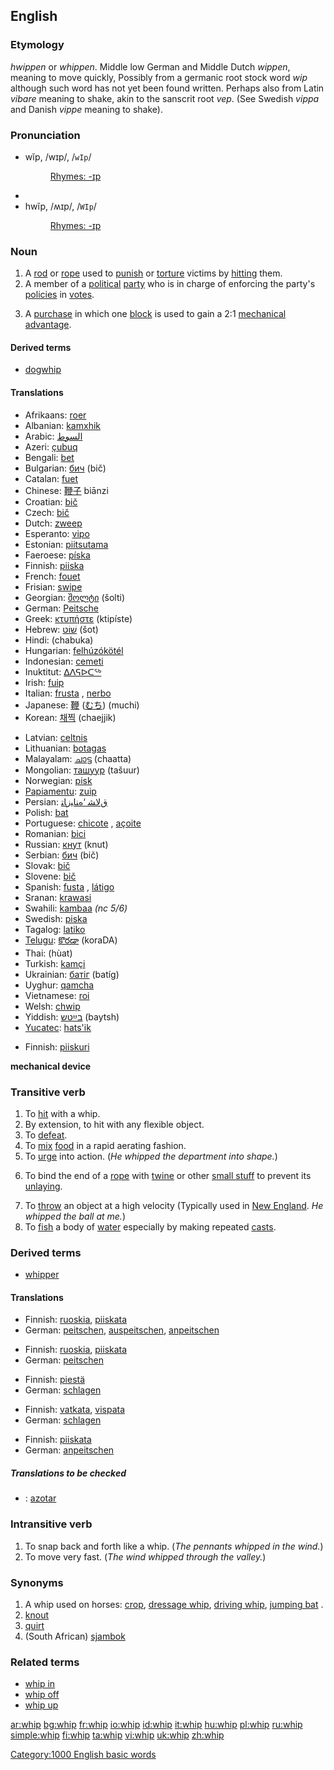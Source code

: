 ==English==

===Etymology===
{{ME.}} ''hwippen'' or ''whippen''. Middle low German and Middle Dutch ''wippen'', meaning to move quickly, Possibly from a germanic root stock word ''wip'' although such word has not yet been found written. Perhaps also from Latin ''vibare'' meaning to shake, akin to the sanscrit root ''vep''. (See Swedish ''vippa'' and Danish ''vippe'' meaning to shake).

===Pronunciation===
*wĭp, /wɪp/, /<tt>wIp</tt>/
*:[[Rhymes:English:-ɪp|Rhymes: -ɪp]]
*{{audio|en-us-whip.ogg|Audio (US)}}
*hwĭp, /ʍɪp/, /<tt>WIp</tt>/
*:[[Rhymes:English:-ɪp|Rhymes: -ɪp]]

===Noun===
{{en-noun}}

# A [[rod]] or [[rope]] used to [[punish]] or [[torture]] victims by [[hit]]ting them.
# A member of a [[political]] [[party]] who is in charge of enforcing the party's [[policy|policies]] in [[vote]]s.
# {{nautical}} A [[purchase]] in which one [[block]] is used to gain a 2:1 [[mechanical advantage]].

====Derived terms====
*[[dogwhip]]

====Translations====
{{trans-top|rod}}
*Afrikaans: [[roer]]
*Albanian: [[kamxhik]]
*Arabic: [[السوط]] {{m}}
*Azeri: [[çubuq]]
*Bengali: [[bet]]
*Bulgarian: [[бич]] (bič) {{m}}
*Catalan: [[fuet]] {{m}}
*Chinese: [[鞭子]]  biānzi
*Croatian: [[bič]] {{m}}
*Czech: [[bič]] {{m}}
*Dutch: [[zweep]]
*Esperanto: [[vipo]]
*Estonian: [[piitsutama]]
*Faeroese: [[píska]]
*Finnish: [[piiska]]
*French: [[fouet]] {{m}}
*Frisian: [[swipe]]
*Georgian: [[შოლტი]] (šolti)
*German: [[Peitsche]] {{f}}
*Greek: [[κτυπήστε]] (ktipíste)
*Hebrew: [[שוט|שׁוֹט]] (šot) {{m}}
*Hindi: (chabuka)
*Hungarian: [[felhúzókötél]]
*Indonesian: [[cemeti]]
*Inuktitut: [[ᐃᐱᕋᐅᑕᖅ]]
*Irish: [[fuip]]
*Italian: [[frusta]] {{f}}, [[nerbo]] {{m}}
*Japanese: [[鞭]] ([[むち]]) (muchi)
*Korean: [[채찍]] (chaejjik)
{{trans-mid}}
*Latvian: [[celtnis]]
*Lithuanian: [[botagas]]
*Malayalam: [[ചാട്ട]] (chaatta)
*Mongolian: [[ташуур]] (tašuur)
*Norwegian: [[pisk]]
*[[Papiamentu]]: [[zuip]]
*Persian: [[ﻕﻻﺸ ‘ﻩﻨﺎﻴﺯﺎﺘ]]
*Polish: [[bat]] {{m}}
*Portuguese: [[chicote]] {{m}}, [[açoite]] {{m}}
*Romanian: [[bici]]
*Russian: [[кнут]] (knut) {{m}}
*Serbian: [[бич]] (bič) {{m}}
*Slovak: [[bič]] {{m}}
*Slovene: [[bič]] {{m}}
*Spanish: [[fusta]] {{f}}, [[látigo]] {{m}}
*Sranan: [[krawasi]]
*Swahili: [[kambaa]] ''(nc 5/6)''
*Swedish: [[piska]] {{f}}
*Tagalog: [[latiko]]
*[[Telugu]]: [[కొరడా]] (koraDA)
*Thai: {{THchar|[[หวด]]}} (hùat)
*Turkish: [[kamçi]]
*Ukrainian: [[батіг]] (batíg) {{m}}
*Uyghur: [[qamcha]]
*Vietnamese: [[roi]]
*Welsh: [[chwip]]
*Yiddish: [[בײַטש]] (baytsh) {{f}}
*[[Yucatec]]: [[hats'ik]]
{{trans-bottom}}

{{trans-top|party policy enforcer}}
*Finnish: [[piiskuri]]
{{trans-bottom}}

'''mechanical device'''

===Transitive verb===
{{rfc-trverb|Transitive verb}}
{{en-verb|whip|p|ing}}

# To [[hit]] with a whip.
# By extension, to hit with any flexible object.
# To [[defeat]].
# To [[mix]] [[food]] in a rapid aerating fashion.
# To [[urge]] into action. (''He whipped the department into shape.'')
# {{nautical}} To bind the end of a [[rope]] with [[twine]] or other [[small stuff]] to prevent its [[unlay]]ing.
# To [[throw]] an object at a high velocity (Typically used in [[New England]]. ''He whipped the ball at me.'')
# To [[fish]] a body of [[water]] especially by making repeated [[cast]]s.

===Derived terms===
*[[whipper]]

====Translations====
{{trans-top|To hit with a whip}}
*Finnish: [[ruoskia]], [[piiskata]]
*German: [[peitschen]], [[auspeitschen]], [[anpeitschen]]
{{trans-mid}}
{{trans-bottom}}

{{trans-top|By extension, to hit with any flexible object}}
*Finnish: [[ruoskia]], [[piiskata]]
*German: [[peitschen]]
{{trans-mid}}
{{trans-bottom}}

{{trans-top|To defeat}}
*Finnish: [[piestä]]
*German: [[schlagen]]
{{trans-mid}}
{{trans-bottom}}

{{trans-top|To mix food in a rapid aerating fashion}}
*Finnish: [[vatkata]], [[vispata]]
*German: [[schlagen]]
{{trans-mid}}
{{trans-bottom}}

{{trans-top|To urge into action}}
*Finnish: [[piiskata]]
*German: [[anpeitschen]]
{{trans-mid}}
{{trans-bottom}}

=====Translations to be checked=====
{{checktrans}}
{{top}}
*{{ttbc|Spanish}}: [[azotar]]
{{mid}}
{{bottom}}

===Intransitive verb===
{{en-verb|whip|p|ing}}

# To snap back and forth like a whip.  (''The pennants whipped in the wind.'')
# To move very fast.  (''The wind whipped through the valley.'')

===Synonyms===
# A whip used on horses: [[crop]], [[dressage whip]], [[driving whip]], [[jumping bat]] .
# [[knout]]
# [[quirt]]
# (South African) [[sjambok]]

===Related terms===
*[[whip in]]
*[[whip off]]
*[[whip up]]

[[Category:1000 English basic words]]

[[ar:whip]]
[[bg:whip]]
[[fr:whip]]
[[io:whip]]
[[id:whip]]
[[it:whip]]
[[hu:whip]]
[[pl:whip]]
[[ru:whip]]
[[simple:whip]]
[[fi:whip]]
[[ta:whip]]
[[vi:whip]]
[[uk:whip]]
[[zh:whip]]